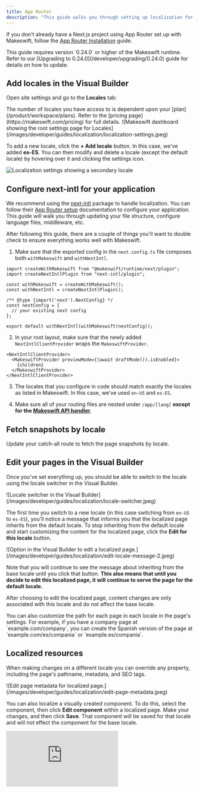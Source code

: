 ```yaml
---
title: App Router
description: "This guide walks you through setting up localization for your Makeswift site so you can visually customize your site for different locales."
---
```


If you don't already have a Next.js project using App Router set up with Makeswift, follow the [App Router Installation](/app-router/installation) guide.


<Note>
  This guide requires version `0.24.0` or higher of the Makeswift runtime. Refer
  to our [Upgrading to 0.24.0](/developer/upgrading/0.24.0) guide for details on
  how to update.
</Note>

## Add locales in the Visual Builder

Open site settings and go to the **Locales** tab:

<Note>
  The number of locales you have access to is dependent upon your
  [plan](/product/workspace/plans). Refer to the [pricing
  page](https://makeswift.com/pricing) for full details.
</Note>

<Frame>
  ![Makeswift dashboard showing the root settings page for
  Locales](/images/developer/guides/localization/localization-settings.jpeg)
</Frame>

To add a new locale, click the **+ Add locale** button. In this case, we've added **es-ES**. You can then modify and delete a locale (except the default locale) by hovering over it and clicking the settings icon.

<Frame>
  <img
    src="/images/developer/guides/localization/secondary-locale.jpeg"
    alt="Localization settings showing a secondary locale"
  />
</Frame>

## Configure next-intl for your application

We recommend using the [next-intl](https://next-intl.dev/) package to handle localization. You can follow their [App Router setup](https://next-intl.dev/docs/getting-started/app-router/with-i18n-routing) documentation to configure your application. This guide will walk you through updating your file structure, configure language files, middleware, etc.

After following this guide, there are a couple of things you'll want to double check to ensure everything works well with Makeswift.

1. Make sure that the exported config in the `next.config.ts` file composes both `withMakeswift` and `withNextIntl`.

```tsx
import createWithMakeswift from "@makeswift/runtime/next/plugin";
import createNextIntlPlugin from "next-intl/plugin";

const withMakeswift = createWithMakeswift();
const withNextIntl = createNextIntlPlugin();

/** @type {import('next').NextConfig} */
const nextConfig = {
  // your existing next config
};

export default withNextIntl(withMakeswift(nextConfig));
```

2. In your root layout, make sure that the newly added `NextIntlClientProvider` wraps the `MakeswiftProvider`.

```tsx
<NextIntlClientProvider>
  <MakeswiftProvider previewMode={(await draftMode()).isEnabled}>
    {children}
  </MakeswiftProvider>
</NextIntlClientProvider>
```

3. The locales that you configure in code should match exactly the locales as listed in Makeswift. In this case, we've used `en-US` and `es-ES`.

4. Make sure all of your routing files are nested under `/app/[lang]` **except for the [Makeswift API handler](/developer/reference/makeswift-api-handler)**.

## Fetch snapshots by locale

Update your catch-all route to fetch the page snapshots by locale.

<AppCatchAllLocalizedExample />

## Edit your pages in the Visual Builder

Once you've set everything up, you should be able to switch to the locale using the locale switcher in the Visual Builder.

<Frame>
  ![Locale switcher in the Visual
  Builder](/images/developer/guides/localization/locale-switcher.jpeg)
</Frame>

The first time you switch to a new locale (in this case switching from `en-US` to `es-ES`), you'll notice a message that informs you that the localized page inherits from the default locale. To stop inheriting from the default locale and start customizing the content for the localized page, click the **Edit for this locale** button.

<Frame>
  ![Option in the Visual Builder to edit a localized
  page.](/images/developer/guides/localization/edit-locale-message-2.jpeg)
</Frame>

Note that you will continue to see the message about inheriting from the base locale until you click that button. **This also means that until you decide to edit this localized page, it will continue to serve the page for the default locale.**

After choosing to edit the localized page, content changes are only associated with this locale and do not affect the base locale.

<Note>
  You can also customize the path for each page in each locale in the page's
  settings. For example, if you have a company page at `example.com/company`,
  you can create the Spanish version of the page at `example.com/es/compania` or
  `example.es/compania`.
</Note>

## Localized resources

When making changes on a different locale you can override any property, including the page's pathname, metadata, and SEO tags.

<Frame>
  ![Edit page metadata for localized
  page.](/images/developer/guides/localization/edit-page-metadata.jpeg)
</Frame>

You can also localize a visually created component. To do this, select the component, then click **Edit component** within a localized page. Make your changes, and then click **Save**. That component will be saved for that locale and will not effect the component for the base locale.

<Frame>
  <iframe
    className="w-full aspect-video"
    src="https://www.youtube.com/embed/B7CbZnqjMQI"
    title="Scheduled publishing"
    frameborder="0"
    allow="accelerometer; autoplay; clipboard-write; encrypted-media; gyroscope; picture-in-picture"
    allowfullscreen
  />
</Frame>

## Publishing

Remember that localized content (pages, components, etc.) need to be published just like any other resource. After you're done making all of your changes, publish them for these changes to go live. In the publish dialog, you'll be able to see the locale attached to each resource.

<Frame>
  ![Publishing localized
  content.](/images/developer/guides/localization/publishing.jpeg)
</Frame>
